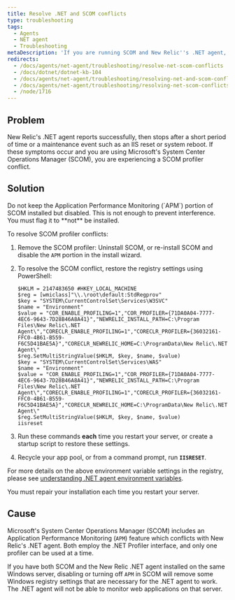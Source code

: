 ```yaml
---
title: Resolve .NET and SCOM conflicts
type: troubleshooting 
tags:
  - Agents
  - NET agent
  - Troubleshooting
metaDescription: 'If you are running SCOM and New Relic''s .NET agent, enable SCOM APM and repair the installation to resolve conflicts.'
redirects:
  - /docs/agents/net-agent/troubleshooting/resolve-net-scom-conflicts
  - /docs/dotnet/dotnet-kb-104
  - /docs/agents/net-agent/troubleshooting/resolving-net-and-scom-conflicts
  - /docs/agents/net-agent/troubleshooting/resolving-net-scom-conflicts
  - /node/1716
---
```


## Problem

New Relic's .NET agent reports successfully, then stops after a short period of time or a maintenance event such as an IIS reset or system reboot. If these symptoms occur and you are using Microsoft's System Center Operations Manager (SCOM), you are experiencing a SCOM profiler conflict.

## Solution

<Callout variant="important">
  Do not keep the Application Performance Monitoring (`APM`) portion of SCOM installed but disabled. This is not enough to prevent interference. You must flag it to **not** be installed.
</Callout>

To resolve SCOM profiler conflicts:

1. Remove the SCOM profiler: Uninstall SCOM, or re-install SCOM and disable the `APM` portion in the install wizard.
2. To resolve the SCOM conflict, restore the registry settings using PowerShell:

   ```shell
   $HKLM = 2147483650 #HKEY_LOCAL_MACHINE
   $reg = [wmiclass]"\\.\root\default:StdRegprov"
   $key = "SYSTEM\CurrentControlSet\Services\W3SVC"
   $name = "Environment"
   $value = "COR_ENABLE_PROFILING=1","COR_PROFILER={71DA0A04-7777-4EC6-9643-7D28B46A8A41}","NEWRELIC_INSTALL_PATH=C:\Program Files\New Relic\.NET Agent\","CORECLR_ENABLE_PROFILING=1","CORECLR_PROFILER={36032161-FFC0-4B61-B559-F6C5D41BAE5A}","CORECLR_NEWRELIC_HOME=C:\ProgramData\New Relic\.NET Agent\"
   $reg.SetMultiStringValue($HKLM, $key, $name, $value)
   $key = "SYSTEM\CurrentControlSet\Services\WAS"
   $name = "Environment"
   $value = "COR_ENABLE_PROFILING=1","COR_PROFILER={71DA0A04-7777-4EC6-9643-7D28B46A8A41}","NEWRELIC_INSTALL_PATH=C:\Program Files\New Relic\.NET Agent\","CORECLR_ENABLE_PROFILING=1","CORECLR_PROFILER={36032161-FFC0-4B61-B559-F6C5D41BAE5A}","CORECLR_NEWRELIC_HOME=C:\ProgramData\New Relic\.NET Agent\"
   $reg.SetMultiStringValue($HKLM, $key, $name, $value)
   iisreset
   ```
3. Run these commands **each** time you restart your server, or create a startup script to restore these settings.
4. Recycle your app pool, or from a command prompt, run **`IISRESET`**.

For more details on the above environment variable settings in the registry, please see [understanding .NET agent environment variables](/docs/apm/agents/net-agent/other-installation/understanding-net-agent-environment-variables/).

<Callout variant="important">
  You must repair your installation each time you restart your server.
</Callout>

## Cause

Microsoft's System Center Operations Manager (SCOM) includes an Application Performance Monitoring (`APM`) feature which conflicts with New Relic's .NET agent. Both employ the .NET Profiler interface, and only one profiler can be used at a time.

If you have both SCOM and the New Relic .NET agent installed on the same Windows server, disabling or turning off `APM` in SCOM will remove some Windows registry settings that are necessary for the .NET agent to work. The .NET agent will not be able to monitor web applications on that server.
